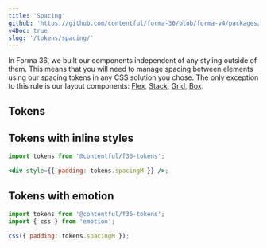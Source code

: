 ```yaml
---
title: 'Spacing'
github: 'https://github.com/contentful/forma-36/blob/forma-v4/packages/forma-36-website/src/content/foundation/spacing/index.mdx'
v4Doc: true
slug: '/tokens/spacing/'
---
```



In Forma 36, we built our components independent of any styling outside of them. This means that
you will need to manage spacing between elements using our spacing tokens in any CSS solution you chose.
The only exception to this rule is our layout components:
[Flex](/components/flex), [Stack](/components/stack), [Grid](/components/grid), [Box](/components/box).

## Tokens

<SpacingTokensTable />

## Tokens with inline styles

```jsx static=true
import tokens from '@contentful/f36-tokens';

<div style={{ padding: tokens.spacingM }} />;
```

## Tokens with emotion

```jsx static=true
import tokens from '@contentful/f36-tokens';
import { css } from 'emotion';

css({ padding: tokens.spacingM });
```
